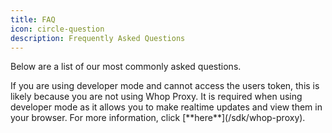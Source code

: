 ```yaml
---
title: FAQ
icon: circle-question
description: Frequently Asked Questions
---
```


Below are a list of our most commonly asked questions.

<AccordionGroup>

<Accordion title="Why aren't there any cookies set on developer mode">
  If you are using developer mode and cannot access the users token, this is
  likely because you are not using Whop Proxy. It is required when using
  developer mode as it allows you to make realtime updates and view them in your
  browser. For more information, click [**here**](/sdk/whop-proxy).
</Accordion>
<Accordion title=""></Accordion>

</AccordionGroup>
